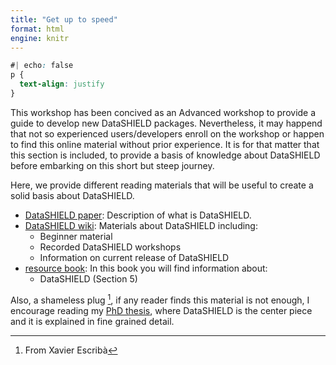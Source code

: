```yaml
---
title: "Get up to speed"
format: html
engine: knitr
---
```


```css
#| echo: false
p {
  text-align: justify
}
```

This workshop has been concived as an Advanced workshop to provide a guide to develop new DataSHIELD packages. Nevertheless, it may happend that not so experienced users/developers enroll on the workshop or happen to find this online material without prior experience. It is for that matter that this section is included, to provide a basis of knowledge about DataSHIELD before embarking on this short but steep journey.

Here, we provide different reading materials that will be useful to create a solid basis about DataSHIELD.

+ [DataSHIELD paper](https://academic.oup.com/ije/article/43/6/1929/707730?login=true): Description of what is DataSHIELD.
+ [DataSHIELD wiki](https://data2knowledge.atlassian.net/wiki/spaces/DSDEV/overview): Materials about DataSHIELD including:
    + Beginner material
    + Recorded DataSHIELD workshops
    + Information on current release of DataSHIELD
+ [resource book](https://isglobal-brge.github.io/resource_bookdown/): In this book you will find information about:
    + DataSHIELD (Section 5)

Also, a shameless plug ^[From Xavier Escribà], if any reader finds this material is not enough, I encourage reading my [PhD thesis](https://www.tdx.cat/handle/10803/691737#page=1), where DataSHIELD is the center piece and it is explained in fine grained detail. 